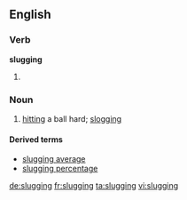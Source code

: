 ==English==

===Verb===
'''slugging'''

# {{present participle of|slug}}

===Noun===
{{en-noun|-}}

#{{US}} [[hitting]] a ball hard; [[slogging]]

====Derived terms====
*[[slugging average]]
*[[slugging percentage]]

[[de:slugging]]
[[fr:slugging]]
[[ta:slugging]]
[[vi:slugging]]